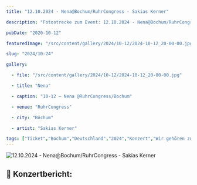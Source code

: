 ```yaml
---
title: "12.10.2024 - Nena@Bochum/RuhrCongress - Sakias Kerner"

description: "Fotostrecke zum Event: 12.10.2024 - Nena@Bochum/RuhrCongress - Sakias Kerner"

pubDate: "2020-10-12"

featuredImage: "/src/content/gallery/2024/10-12/2024-10-12_20-00-00.jpg"

slug: "2024/10-24"

gallery:

  - file: "/src/content/gallery/2024/10-12/2024-10-12_20-00-00.jpg"

  - title: "Nena"

  - caption: "10-12 – Nena @RuhrCongress/Bochum"

  - venue: "RuhrCongress"

  - city: "Bochum"

  - artist: "Sakias Kerner"

tags: ["Ticket","Bochum","Deutschland","2024","Konzert","Wir gehören zusammen","Nena","Sakias Kerner","RuhrCongress"]
---
```


![12.10.2024 - Nena@Bochum/RuhrCongress - Sakias Kerner](../../../gallery/2024/10-24/2024-10-12_20-00-00.jpg)

## 🎤 Konzertbericht: